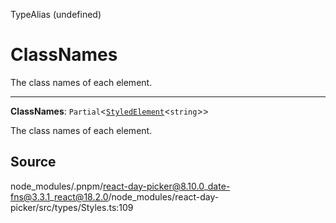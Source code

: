 <SectionTitle>TypeAlias (undefined)</SectionTitle>

# ClassNames

<Description>
The class names of each element.
</Description>

---

<a id="undefined" name="undefined"></a>

<SignatureMemberIdentifier>**ClassNames**: `Partial`\<[`StyledElement`](/api/main/type-aliases/StyledElement.md)\<`string`\>\></SignatureMemberIdentifier>

The class names of each element.

## Source

node\_modules/.pnpm/react-day-picker@8.10.0\_date-fns@3.3.1\_react@18.2.0/node\_modules/react-day-picker/src/types/Styles.ts:109
